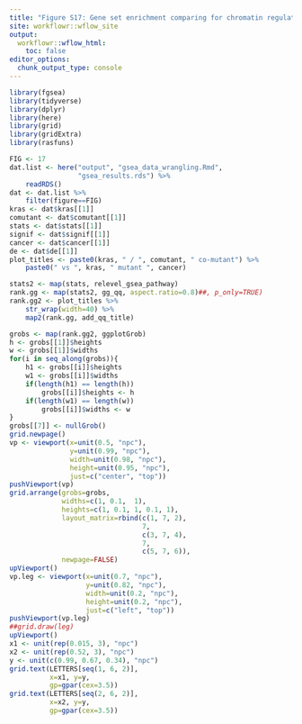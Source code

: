 ```yaml
---
title: "Figure S17: Gene set enrichment comparing for chromatin regulation pathway"
site: workflowr::wflow_site
output:
  workflowr::wflow_html:
    toc: false
editor_options:
  chunk_output_type: console
---
```



```r
library(fgsea)
library(tidyverse)
library(dplyr)
library(here)
library(grid)
library(gridExtra)
library(rasfuns)
```


```r
FIG <- 17
dat.list <- here("output", "gsea_data_wrangling.Rmd",
                 "gsea_results.rds") %>%
    readRDS()
dat <- dat.list %>%
    filter(figure==FIG)
kras <- dat$kras[[1]]
comutant <- dat$comutant[[1]]
stats <- dat$stats[[1]]
signif <- dat$signif[[1]]
cancer <- dat$cancer[[1]]
de <- dat$de[[1]]
plot_titles <- paste0(kras, " / ", comutant, " co-mutant") %>%
    paste0(" vs ", kras, " mutant ", cancer)
```



```r
stats2 <- map(stats, relevel_gsea_pathway)
rank.gg <- map(stats2, gg_qq, aspect.ratio=0.8)##, p_only=TRUE)
rank.gg2 <- plot_titles %>%
    str_wrap(width=40) %>%
    map2(rank.gg, add_qq_title)
```


```r
grobs <- map(rank.gg2, ggplotGrob)
h <- grobs[[1]]$heights
w <- grobs[[1]]$widths
for(i in seq_along(grobs)){
    h1 <- grobs[[i]]$heights
    w1 <- grobs[[i]]$widths
    if(length(h1) == length(h))
        grobs[[i]]$heights <- h
    if(length(w1) == length(w))
        grobs[[i]]$widths <- w
}
grobs[[7]] <- nullGrob()
grid.newpage()
vp <- viewport(x=unit(0.5, "npc"),
               y=unit(0.99, "npc"),
               width=unit(0.98, "npc"),
               height=unit(0.95, "npc"),
               just=c("center", "top"))
pushViewport(vp)
grid.arrange(grobs=grobs,
             widths=c(1, 0.1,  1),
             heights=c(1, 0.1, 1, 0.1, 1),
             layout_matrix=rbind(c(1, 7, 2),
                                 7,
                                 c(3, 7, 4),
                                 7,
                                 c(5, 7, 6)),
             newpage=FALSE)
upViewport()
vp.leg <- viewport(x=unit(0.7, "npc"),
                   y=unit(0.82, "npc"),
                   width=unit(0.2, "npc"),
                   height=unit(0.2, "npc"),
                   just=c("left", "top"))
pushViewport(vp.leg)
##grid.draw(leg)
upViewport()
x1 <- unit(rep(0.015, 3), "npc")
x2 <- unit(rep(0.52, 3), "npc")
y <- unit(c(0.99, 0.67, 0.34), "npc")
grid.text(LETTERS[seq(1, 6, 2)],
          x=x1, y=y,
          gp=gpar(cex=3.5))
grid.text(LETTERS[seq(2, 6, 2)],
          x=x2, y=y,
          gp=gpar(cex=3.5))
```

